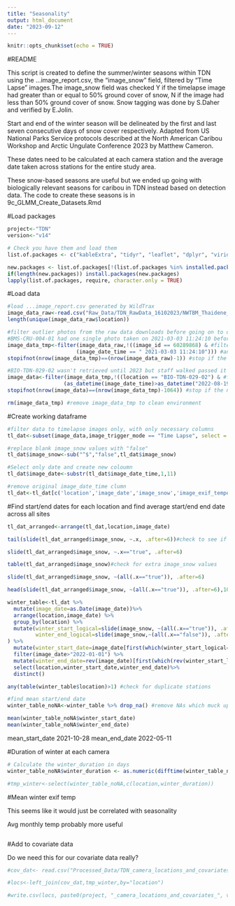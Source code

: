 ```yaml
---
title: "Seasonality"
output: html_document
date: "2023-09-12"
---
```


```r
knitr::opts_chunk$set(echo = TRUE)
```

#README

This script is created to define the summer/winter seasons within TDN using the ...image_report.csv, the "image_snow" field, filtered by "Time Lapse" images.The image_snow field was checked Y if the timelapse image had greater than or equal to 50% ground cover of snow, N if the image had less than 50% ground cover of snow. Snow tagging was done by S.Daher and verified by E.Jolin. 

Start and end of the winter season will be delineated by the first and last seven consecutive days of snow cover respectively. Adapted from US National Parks Service protocols described at the North American Caribou Workshop and Arctic Ungulate Conference 2023 by Matthew Cameron. 

These dates need to be calculated at each camera station and the average date taken across stations for the entire study area.

These snow-based seasons are useful but we ended up going with biologically relevant seasons for caribou in TDN instead based on detection data. The code to create these seasons is in 9c_GLMM_Create_Datasets.Rmd  

#Load packages
```r
project<-"TDN"
version<-"v14"

# Check you have them and load them
list.of.packages <- c("kableExtra", "tidyr", "leaflet", "dplyr", "viridis", "corrplot", "lubridate", "plotly","stringr","zoo","slider")

new.packages <- list.of.packages[!(list.of.packages %in% installed.packages()[,"Package"])]
if(length(new.packages)) install.packages(new.packages)
lapply(list.of.packages, require, character.only = TRUE)
```


#Load data
```r
#load ...image_report.csv generated by WildTrax
image_data_raw<-read.csv("Raw_Data/TDN_RawData_16102023/NWTBM_Thaidene_Nëné_Biodiversity_Project_2021_image_report.csv")
length(unique(image_data_raw$location))

#filter outlier photos from the raw data downloads before going on to data exploration/analysis
#BMS-CRU-004-01 had one single photo taken on 2021-03-03 11:24:10 before being deployed in August 2021
image_data_tmp<-filter(image_data_raw,!((image_id == 60289868) & #filter image by image_id 
                      (image_date_time == " 2021-03-03 11:24:10"))) #and image_date_time
stopifnot(nrow(image_data_tmp)==(nrow(image_data_raw)-1)) #stop if the new df isn't smaller by one row

#BIO-TDN-029-02 wasn't retrieved until 2023 but staff walked passed it on 2022-08-19 13:30:10
image_data<-filter(image_data_tmp,!((location == "BIO-TDN-029-02") & #filter by location
                  (as_datetime(image_date_time)>as_datetime("2022-08-19 13:30:10")))) #filter images taken after 2022-08-19 13:30:10
stopifnot(nrow(image_data)==(nrow(image_data_tmp)-1064)) #stop if the new df isn't smaller by 1064

rm(image_data_tmp) #remove image_data_tmp to clean environment
```

#Create working dataframe
```r
#filter data to timelapse images only, with only necessary columns
tl_dat<-subset(image_data,image_trigger_mode == "Time Lapse", select = c("location","image_id","image_date_time","image_snow","image_exif_temperature"))

#replace blank image_snow values with "false"
tl_dat$image_snow<-sub("^$","false",tl_dat$image_snow)

#Select only date and create new coloumn
tl_dat$image_date<-substr(tl_dat$image_date_time,1,11)

#remove original image_date_time clumn
tl_dat<-tl_dat[c('location','image_date','image_snow','image_exif_temperature')]
```

#Find start/end dates for each location and find average start/end end date across all sites
```r
tl_dat_arranged<-arrange(tl_dat,location,image_date)

tail(slide(tl_dat_arranged$image_snow, ~.x, .after=6))#check to see if it's tapering off correctly

slide(tl_dat_arranged$image_snow, ~.x=="true", .after=6)

table(tl_dat_arranged$image_snow)#check for extra image_snow values

slide(tl_dat_arranged$image_snow, ~(all(.x=="true")), .after=6)

head(slide(tl_dat_arranged$image_snow, ~(all(.x=="true")), .after=6),100)

winter_table<-tl_dat %>% 
  mutate(image_date=as.Date(image_date))%>% 
  arrange(location,image_date) %>% 
  group_by(location) %>% 
  mutate(winter_start_logical=slide(image_snow, ~(all(.x=="true")), .after=6),
         winter_end_logical=slide(image_snow,~(all(.x=="false")), .after=6)
) %>% 
  mutate(winter_start_date=image_date[first(which(winter_start_logical==TRUE))]) %>% 
  filter(image_date>"2022-01-01") %>% 
  mutate(winter_end_date=rev(image_date)[first(which(rev(winter_start_logical)==TRUE))]) %>% 
  select(location,winter_start_date,winter_end_date)%>% 
  distinct()

any(table(winter_table$location)>1) #check for duplicate stations

#find mean start/end date
winter_table_noNA<-winter_table %>% drop_na() #remove NAs which muck up mean function

mean(winter_table_noNA$winter_start_date) 
mean(winter_table_noNA$winter_end_date)

```
mean_start_date 2021-10-28
mean_end_date 2022-05-11

#Duration of winter at each camera

```r
# Calculate the winter_duration in days
winter_table_noNA$winter_duration <- as.numeric(difftime(winter_table_noNA$winter_end_date, winter_table_noNA$winter_start_date, units = "days"))

#tmp_winter<-select(winter_table_noNA,c(location,winter_duration))
```


#Mean winter exif temp

This seems like it would just be correlated with seasonality

Avg monthly temp probably more useful

```r

```


#Add to covariate data

Do we need this for our covariate data really?
```r
#cov_dat<- read.csv("Processed_Data/TDN_camera_locations_and_covariates_v13.csv")

#locs<-left_join(cov_dat,tmp_winter,by="location")

#write.csv(locs, paste0(project, "_camera_locations_and_covariates_", version, ".csv" ), row.names = F)
```

